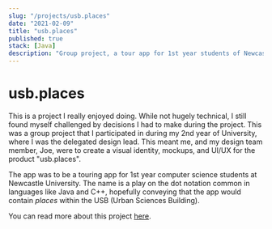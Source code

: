```yaml
---
slug: "/projects/usb.places"
date: "2021-02-09"
title: "usb.places"
published: true
stack: [Java]
description: "Group project, a tour app for 1st year students of Newcastle University students"
---
```


# usb.places

This is a project I really enjoyed doing.
While not hugely technical, I still found myself challenged by decisions I had to make during the project.
This was a group project that I participated in during my 2nd year of University, where I was the delegated design lead.
This meant me, and my design team member, Joe, were to create a visual identity, mockups, and UI/UX for the product
"usb.places".

The app was to be a touring app for 1st year computer science students at Newcastle University.
The name is a play on the dot notation common in languages like Java and C++, hopefully conveying that the app would contain _places_ within the USB (Urban Sciences Building).

You can read more about this project [here](https://usbplaces.myportfolio.com/work).
